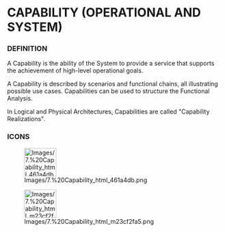             
= CAPABILITY (OPERATIONAL AND SYSTEM) =
 
=== DEFINITION ===
 
A Capability is the ability of the System to provide a service that supports the achievement of high-level operational goals.

 
A Capability is described by scenarios and functional chains, all illustrating possible use cases. Capabilities can be used to structure the Functional Analysis.

 
In Logical and Physical Architectures, Capabilities are called &quot;Capability Realizations&quot;.

 
=== ICONS ===
 
[[Image:Images/7.%20Capability_html_461a4db.png|75x66px]]

 
[[Image:Images/7.%20Capability_html_m23cf2fa5.png|75x66px]]

   
